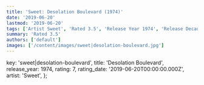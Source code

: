 ```yaml
---
title: 'Sweet: Desolation Boulevard (1974)'
date: '2019-06-20'
lastmod: '2019-06-20'
tags: ['Artist Sweet', 'Rated 3.5', 'Release Year 1974', 'Release Decade 1970']
summary: 'Rated 3.5'
authors: ['default']
images: ['/content/images/sweet|desolation-boulevard.jpg']
---
```


  key: 'sweet|desolation-boulevard',
  title: 'Desolation Boulevard',
  release_year: 1974,
  rating: 7,
  rating_date: '2019-06-20T00:00:00.000Z',
  artist: 'Sweet',
};

<MusicRating data={data} />
